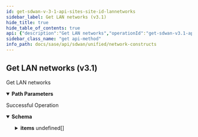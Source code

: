 ```yaml
---
id: get-sdwan-v-3-1-api-sites-site-id-lannetworks
sidebar_label: Get LAN networks (v3.1)
hide_title: true
hide_table_of_contents: true
api: {"description":"Get LAN networks","operationId":"get-sdwan-v3.1-api-sites-site_id-lannetworks","parameters":[{"description":"site ID","in":"path","name":"site_id","required":true,"schema":{"description":"Site Id","type":"string"}}],"responses":{"200":{"content":{"application/json":{"schema":{"allOf":[{"properties":{"count":{"format":"int32","type":"integer"},"id":{"type":"string"},"type":{"type":"string"}}},{"properties":{"items":{"items":{"properties":{"description":{"description":"Description: Size(max = 1024, error = DESCRIPTION_EXCEEDS_LIMIT: Description length exceeds limit, min = 0) ","type":"string"},"id":{"description":"Id","type":"string"},"ipv4_config":{"description":"Ipv4 Config: Valid ","properties":{"default_routers":{"description":"Default Routers: ListIPAddress(bcast = DENY, listMaxSize = 0, error = LAN_CONFIG_INVALID_DEFAULT_ROUTERS: Invalid ip for default routers., required = false, type = IPCIDR_32) ","items":{"description":"Default Routers","type":"string"},"type":"array"},"dhcp_relay":{"description":"Dhcp Relay","properties":{"enabled":{"description":"Enabled","type":"boolean"},"option_82":{"description":"Option_82: Valid ","properties":{"circuit_id":{"description":"Circuit Id: Size(max = 255, error = DHCPRELAY_CIRCUIT_ID_EXCEEDS_LIMIT: Option 82 Circuid ID exceeds maximum length, min = 0) ","type":"string"},"enabled":{"description":"Enabled","type":"boolean"},"reforwarding_policy":{"description":"Reforwarding Policy: ValidateEnum(enumClass = classOf[DHCPRelayReforwardingPolicy], error = INVALID_DHCP_RELAY_REFWDING_POLICY: Option 82 invalid reforwarding policy, nullAllowed = false) ","enum":["REPLACE","KEEP","APPEND","DROP"],"type":"string"},"remote_id":{"description":"Remote Id: Size(max = 255, error = DHCPRELAY_REMOTE_ID_EXCEEDS_LIMIT: Option 82 Remote ID exceeds maximum length, min = 0) ","type":"string"}},"required":["reforwarding_policy"]},"server_ips":{"description":"Server Ips: ListIPAddress(bcast = DENY, listMaxSize = 0, error = INTERFACE_CONFIG_INVALID_DHCP_RELAY_LIST: DHCP Servers IP specified in the list are invalid, required = true, type = IP) Size(max = 16, error = INTERFACE_CONFIG_DHCP_RELAY_LIST_EXCEEDS_LIMIT: DHCP Servers specified in the list exceeds maximum limit, min = 0) ","items":{"description":"Server Ips","type":"string"},"type":"array"},"source_interface":{"description":"Source Interface","type":"string"}}},"dhcp_server":{"description":"Dhcp Server","properties":{"domain_name":{"description":"Domain Name","type":"string"},"domain_name_servers":{"description":"Domain Name Servers","items":{"description":"Domain Name Servers","type":"string"},"type":"array"},"ip_address_pool":{"description":"Ip Address Pool","items":{"properties":{"end":{"description":"End: IPAddress(allowEmpty = true, allowLinkLocal = false, allowNull = true, bcast = DENY, defaultRoute = false, dnsCheck = false, INVALID_IP, type = IP) ","type":"string"},"start":{"description":"Start: IPAddress(allowEmpty = true, allowLinkLocal = false, allowNull = true, bcast = DENY, defaultRoute = false, dnsCheck = false, INVALID_IP, type = IP) ","type":"string"}}},"type":"array"},"lease_expiry_time":{"description":"Lease Expiry Time","type":"integer"},"lease_renew_time":{"description":"Lease Renew Time","type":"integer"}}},"prefixes":{"description":"Prefixes: ListIPAddress(bcast = DENY, listMaxSize = 0, error = LAN_CONFIG_INVALID_PREFIX: Invalid prefix ip., required = false, type = PREFIXCIDR_32) ","items":{"description":"Prefixes","type":"string"},"type":"array"}}},"name":{"description":"Name: Required(error = NAME_REQD: Please provide resource name.) Size(max = 128, error = NAME_EXCEEDS_LIMIT: Name of the resource exceeds limit., min = 0) ","type":"string"},"network_context_id":{"description":"Network Context Id: Digits(fraction = 0, integer = 30, error = INVALID_NETWORK_CONTEXT_ID: Specified network context is invalid.) ","type":"string"},"scope":{"description":"Scope: ValidateEnum(enumClass = classOf[NetworkScope], message = Invalid enum string., nullAllowed = false) ","enum":["GLOBAL","LOCAL"],"type":"string"},"tags":{"description":"Tags: ListString(allowDuplicate = false, allowEmpty = true, allowNull = true, length = 1024, listMaxSize = 10, error = INVALID_TAG: Maximum 10 Unique tags of length 1024 each are allowed, noTrim = false, regex = [^,\\\\s]+, required = false) ","items":{"description":"Tags","type":"string"},"type":"array"}},"required":["scope","name"]},"type":"array"}},"type":"object"}]}}},"description":"Successful Operation"}},"tags":["Network Constructs"],"method":"get","path":"/sdwan/v3.1/api/sites/{site_id}/lannetworks","info":{"contact":{},"description":"List of APIs used to manage Network constructs in Prisma SD-WAN like WAN Networks, LAN Networks, Circuit labels, and Network Contexts. All these are used to define a circuit and create policies.","title":"Network Constructs","version":"Latest"},"postman":{"name":"Get LAN networks (v3.1)","description":{"content":"Get LAN networks","type":"text/plain"},"url":{"path":["sdwan","v3.1","api","sites",":site_id","lannetworks"],"host":["{{baseUrl}}"],"query":[],"variable":[{"disabled":false,"description":{"content":"(Required) site ID","type":"text/plain"},"type":"any","value":"","key":"site_id"}]},"header":[{"key":"Accept","value":"application/json"}],"method":"GET"}}
sidebar_class_name: "get api-method"
info_path: docs/sase/api/sdwan/unified/network-constructs
---
```



## Get LAN networks (v3.1)



Get LAN networks

<details style={{"marginBottom":"1rem"}} data-collapsed={false} open={true}><summary style={{}}><strong>Path Parameters</strong></summary><div><ul><ParamsItem className={"paramsItem"} param={{"description":"site ID","in":"path","name":"site_id","required":true,"schema":{"description":"Site Id","type":"string"}}}></ParamsItem></ul></div></details><div><ApiTabs><TabItem label={"200"} value={"200"}><div>

Successful Operation

</div><div><MimeTabs groupId={"mime-type"}><TabItem label={"application/json"} value={"application/json"}><SchemaTabs groupId={"schema-tabs"}><TabTtem label={"Schema"} value={"Schema"}><details style={{}} data-collapsed={false} open={true}><summary style={{"textAlign":"left"}}><strong>Schema</strong></summary><div style={{"textAlign":"left","marginLeft":"1rem"}}></div><ul style={{"marginLeft":"1rem"}}><SchemaItem collapsible={false} name={"count"} required={false} schemaDescription={undefined} schemaName={"int32"} qualifierMessage={undefined} defaultValue={undefined}></SchemaItem><SchemaItem collapsible={false} name={"id"} required={false} schemaDescription={undefined} schemaName={"string"} qualifierMessage={undefined} defaultValue={undefined}></SchemaItem><SchemaItem collapsible={false} name={"type"} required={false} schemaDescription={undefined} schemaName={"string"} qualifierMessage={undefined} defaultValue={undefined}></SchemaItem><SchemaItem collapsible={true} className={"schemaItem"}><details style={{}}><summary style={{}}><strong>items</strong><span style={{"opacity":"0.6"}}> undefined[]</span></summary><div style={{"marginLeft":"1rem"}}><SchemaItem collapsible={false} name={"description"} required={false} schemaDescription={"Description: Size(max = 1024, error = DESCRIPTION_EXCEEDS_LIMIT: Description length exceeds limit, min = 0) "} schemaName={"string"} qualifierMessage={undefined} defaultValue={undefined}></SchemaItem><SchemaItem collapsible={false} name={"id"} required={false} schemaDescription={"Id"} schemaName={"string"} qualifierMessage={undefined} defaultValue={undefined}></SchemaItem><SchemaItem collapsible={true} className={"schemaItem"}><details style={{}}><summary style={{}}><strong>ipv4_config</strong><span style={{"opacity":"0.6"}}> </span></summary><div style={{"marginLeft":"1rem"}}><div style={{"marginTop":".5rem","marginBottom":".5rem"}}>

Ipv4 Config: Valid 

</div><SchemaItem collapsible={false} name={"default_routers"} required={false} schemaDescription={"Default Routers: ListIPAddress(bcast = DENY, listMaxSize = 0, error = LAN_CONFIG_INVALID_DEFAULT_ROUTERS: Invalid ip for default routers., required = false, type = IPCIDR_32) "} schemaName={"string[]"} qualifierMessage={undefined} defaultValue={undefined}></SchemaItem><SchemaItem collapsible={true} className={"schemaItem"}><details style={{}}><summary style={{}}><strong>dhcp_relay</strong><span style={{"opacity":"0.6"}}> </span></summary><div style={{"marginLeft":"1rem"}}><div style={{"marginTop":".5rem","marginBottom":".5rem"}}>

Dhcp Relay

</div><SchemaItem collapsible={false} name={"enabled"} required={false} schemaDescription={"Enabled"} schemaName={"boolean"} qualifierMessage={undefined} defaultValue={undefined}></SchemaItem><SchemaItem collapsible={true} className={"schemaItem"}><details style={{}}><summary style={{}}><strong>option_82</strong><span style={{"opacity":"0.6"}}> </span></summary><div style={{"marginLeft":"1rem"}}><div style={{"marginTop":".5rem","marginBottom":".5rem"}}>

Option_82: Valid 

</div><SchemaItem collapsible={false} name={"circuit_id"} required={false} schemaDescription={"Circuit Id: Size(max = 255, error = DHCPRELAY_CIRCUIT_ID_EXCEEDS_LIMIT: Option 82 Circuid ID exceeds maximum length, min = 0) "} schemaName={"string"} qualifierMessage={undefined} defaultValue={undefined}></SchemaItem><SchemaItem collapsible={false} name={"enabled"} required={false} schemaDescription={"Enabled"} schemaName={"boolean"} qualifierMessage={undefined} defaultValue={undefined}></SchemaItem><SchemaItem collapsible={false} name={"reforwarding_policy"} required={false} schemaDescription={"Reforwarding Policy: ValidateEnum(enumClass = classOf[DHCPRelayReforwardingPolicy], error = INVALID_DHCP_RELAY_REFWDING_POLICY: Option 82 invalid reforwarding policy, nullAllowed = false) "} schemaName={"string"} qualifierMessage={"**Possible values:** [`REPLACE`, `KEEP`, `APPEND`, `DROP`]"} defaultValue={undefined}></SchemaItem><SchemaItem collapsible={false} name={"remote_id"} required={false} schemaDescription={"Remote Id: Size(max = 255, error = DHCPRELAY_REMOTE_ID_EXCEEDS_LIMIT: Option 82 Remote ID exceeds maximum length, min = 0) "} schemaName={"string"} qualifierMessage={undefined} defaultValue={undefined}></SchemaItem></div></details></SchemaItem><SchemaItem collapsible={false} name={"server_ips"} required={false} schemaDescription={"Server Ips: ListIPAddress(bcast = DENY, listMaxSize = 0, error = INTERFACE_CONFIG_INVALID_DHCP_RELAY_LIST: DHCP Servers IP specified in the list are invalid, required = true, type = IP) Size(max = 16, error = INTERFACE_CONFIG_DHCP_RELAY_LIST_EXCEEDS_LIMIT: DHCP Servers specified in the list exceeds maximum limit, min = 0) "} schemaName={"string[]"} qualifierMessage={undefined} defaultValue={undefined}></SchemaItem><SchemaItem collapsible={false} name={"source_interface"} required={false} schemaDescription={"Source Interface"} schemaName={"string"} qualifierMessage={undefined} defaultValue={undefined}></SchemaItem></div></details></SchemaItem><SchemaItem collapsible={true} className={"schemaItem"}><details style={{}}><summary style={{}}><strong>dhcp_server</strong><span style={{"opacity":"0.6"}}> </span></summary><div style={{"marginLeft":"1rem"}}><div style={{"marginTop":".5rem","marginBottom":".5rem"}}>

Dhcp Server

</div><SchemaItem collapsible={false} name={"domain_name"} required={false} schemaDescription={"Domain Name"} schemaName={"string"} qualifierMessage={undefined} defaultValue={undefined}></SchemaItem><SchemaItem collapsible={false} name={"domain_name_servers"} required={false} schemaDescription={"Domain Name Servers"} schemaName={"string[]"} qualifierMessage={undefined} defaultValue={undefined}></SchemaItem><SchemaItem collapsible={true} className={"schemaItem"}><details style={{}}><summary style={{}}><strong>ip_address_pool</strong><span style={{"opacity":"0.6"}}> undefined[]</span></summary><div style={{"marginLeft":"1rem"}}><div style={{"marginTop":".5rem","marginBottom":".5rem"}}>

Ip Address Pool

</div><SchemaItem collapsible={false} name={"end"} required={false} schemaDescription={"End: IPAddress(allowEmpty = true, allowLinkLocal = false, allowNull = true, bcast = DENY, defaultRoute = false, dnsCheck = false, INVALID_IP, type = IP) "} schemaName={"string"} qualifierMessage={undefined} defaultValue={undefined}></SchemaItem><SchemaItem collapsible={false} name={"start"} required={false} schemaDescription={"Start: IPAddress(allowEmpty = true, allowLinkLocal = false, allowNull = true, bcast = DENY, defaultRoute = false, dnsCheck = false, INVALID_IP, type = IP) "} schemaName={"string"} qualifierMessage={undefined} defaultValue={undefined}></SchemaItem></div></details></SchemaItem><SchemaItem collapsible={false} name={"lease_expiry_time"} required={false} schemaDescription={"Lease Expiry Time"} schemaName={"integer"} qualifierMessage={undefined} defaultValue={undefined}></SchemaItem><SchemaItem collapsible={false} name={"lease_renew_time"} required={false} schemaDescription={"Lease Renew Time"} schemaName={"integer"} qualifierMessage={undefined} defaultValue={undefined}></SchemaItem></div></details></SchemaItem><SchemaItem collapsible={false} name={"prefixes"} required={false} schemaDescription={"Prefixes: ListIPAddress(bcast = DENY, listMaxSize = 0, error = LAN_CONFIG_INVALID_PREFIX: Invalid prefix ip., required = false, type = PREFIXCIDR_32) "} schemaName={"string[]"} qualifierMessage={undefined} defaultValue={undefined}></SchemaItem></div></details></SchemaItem><SchemaItem collapsible={false} name={"name"} required={false} schemaDescription={"Name: Required(error = NAME_REQD: Please provide resource name.) Size(max = 128, error = NAME_EXCEEDS_LIMIT: Name of the resource exceeds limit., min = 0) "} schemaName={"string"} qualifierMessage={undefined} defaultValue={undefined}></SchemaItem><SchemaItem collapsible={false} name={"network_context_id"} required={false} schemaDescription={"Network Context Id: Digits(fraction = 0, integer = 30, error = INVALID_NETWORK_CONTEXT_ID: Specified network context is invalid.) "} schemaName={"string"} qualifierMessage={undefined} defaultValue={undefined}></SchemaItem><SchemaItem collapsible={false} name={"scope"} required={false} schemaDescription={"Scope: ValidateEnum(enumClass = classOf[NetworkScope], message = Invalid enum string., nullAllowed = false) "} schemaName={"string"} qualifierMessage={"**Possible values:** [`GLOBAL`, `LOCAL`]"} defaultValue={undefined}></SchemaItem><SchemaItem collapsible={false} name={"tags"} required={false} schemaDescription={"Tags: ListString(allowDuplicate = false, allowEmpty = true, allowNull = true, length = 1024, listMaxSize = 10, error = INVALID_TAG: Maximum 10 Unique tags of length 1024 each are allowed, noTrim = false, regex = [^,\\\\s]+, required = false) "} schemaName={"string[]"} qualifierMessage={undefined} defaultValue={undefined}></SchemaItem></div></details></SchemaItem></ul></details></TabTtem></SchemaTabs></TabItem></MimeTabs></div></TabItem></ApiTabs></div>
      